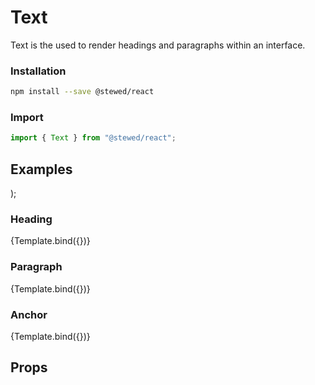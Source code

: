 
<Meta title="Components/Text" component={Text} />

# Text

Text is the used to render headings and paragraphs within an interface.

### Installation

```bash
npm install --save @stewed/react
```

### Import

```js
import { Text } from "@stewed/react";
```

## Examples

  <Theme>
    <Text {...args} />
  </Theme>
);

### Heading

<Canvas>
  <Story
    name="Heading"
    args={{
      as: "h1",
      children: "Heading 1",
    }}>
    {Template.bind({})}
  </Story>
</Canvas>

### Paragraph

<Canvas>
  <Story
    name="Paragraph"
    args={{
      children: "Lorem ipsum, dolor sit amet consectetur adipisicing elit",
    }}>
    {Template.bind({})}
  </Story>
</Canvas>

### Anchor

<Canvas>
  <Story
    name="Anchor"
    args={{
      as:"a",
      href:"https://stewed.vercel.app/",
      children: "Lorem ipsum, dolor sit amet consectetur adipisicing elit",
    }}>
    {Template.bind({})}
  </Story>
</Canvas>

## Props

<ArgsTable of={Text} />
